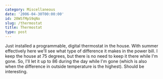 ```yaml
---
category: Miscellaneous
date: '2006-04-30T00:00:00'
id: 20WSfMpS9qNo
slug: /thermostat
title: Thermostat
type: post
---
```


Just installed a programmable, digital thermostat in the house.
With summer effectively here we'll see what type of difference it
makes in the power bill. I keep the house at 75 degrees, but there
is no need to keep it there while I'm gone. So, I'll let it up to
86 during the day while I'm gone (which is also when the difference
in outside temperature is the highest). Should be interesting.